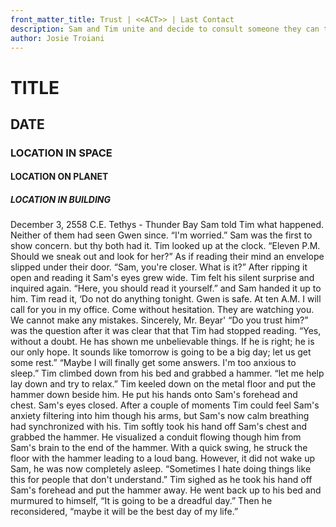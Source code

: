 ```yaml
---
front_matter_title: Trust | <<ACT>> | Last Contact
description: Sam and Tim unite and decide to consult someone they can trust.
author: Josie Troiani
---
```

# TITLE

## DATE

### LOCATION IN SPACE

#### LOCATION ON PLANET

##### LOCATION IN BUILDING

December 3, 2558 C.E.
Tethys - Thunder Bay
Sam told Tim what happened. Neither of them had seen Gwen since. “I'm worried.” Sam was the first to show concern. but thy both had it.
Tim looked up at the clock. “Eleven P.M. Should we sneak out and look for her?”
As if reading their mind an envelope slipped under their door. “Sam, you're closer. What is it?”
After ripping it open and reading it Sam's eyes grew wide. Tim felt his silent surprise and inquired again. “Here, you should read it yourself.” and Sam handed it up to him.
Tim read it, ‘Do not do anything tonight. Gwen is safe. At ten A.M. I will call for you in my office. Come without hesitation. They are watching you. We cannot make any mistakes. Sincerely, Mr. Beyar'
“Do you trust him?” was the question after it was clear that that Tim had stopped reading.
“Yes, without a doubt. He has shown me unbelievable things. If he is right; he is our only hope. It sounds like tomorrow is going to be a big day; let us get some rest.”
“Maybe I will finally get some answers. I'm too anxious to sleep.”
Tim climbed down from his bed and grabbed a hammer. “let me help lay down and try to relax.” Tim keeled down on the metal floor and put the hammer down beside him. He put his hands onto Sam's forehead and chest. Sam's eyes closed.
After a couple of moments Tim could feel Sam's anxiety filtering into him though his arms, but Sam's now calm breathing had synchronized with his.
Tim softly took his hand off Sam's chest and grabbed the hammer. He visualized a conduit flowing though him from Sam's brain to the end of the hammer. With a quick swing, he struck the floor with the hammer leading to a loud bang. However, it did not wake up Sam, he was now completely asleep.
“Sometimes I hate doing things like this for people that don't understand.” Tim sighed as he took his hand off Sam's forehead and put the hammer away.
He went back up to his bed and murmured to himself, “It is going to be a dreadful day.” Then he reconsidered, “maybe it will be the best day of my life.”
